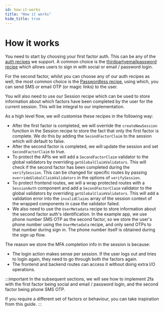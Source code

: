 ```yaml
---
id: how-it-works
title: "How it works"
hide_title: true
---
```


# How it works

You need to start by choosing your first factor auth. This can be any of the [auth recipes](https://supertokens.com/docs/guides) we support. A common choice is the [thirdpartyemailpassword recipe](https://supertokens.com/docs/thirdpartyemailpassword/introduction) which allows users to sign in with social or email / password login.

For the second factor, whilst you can choose any of our auth recipes as well, the most common choice is the [Passwordless recipe](https://supertokens.com/docs/passwordless/introduction), using which, you can send SMS or email OTP (or magic links) to the user.

You will also need to use our Session recipe which can be used to store information about which factors have been completed by the user for the current session. This will be integral to our implementation.

As a high level flow, we will customise these recipes in the following way:
- After the first factor is completed, we will override the `createNewSession` function in the Session recipe to store the fact that only the first factor is complete. We do this by adding the `SecondFactorClaim` to the session which will default to false.
- After the second factor is completed, we will update the session and set `SecondFactorClaim` to true.
- To protect the APIs we will add a `SecondFactorClaim` validator to the global validators by overriding `getGlobalClaimValidators`. This will check if the second factor has been completed during the `verifySession`. This can be changed for specific routes by passing `overrideGlobalClaimValidators` in the options of `verifySession`.
- To protect frontend routes, we will a wrap protected routes with a `SessionAuth` component and add a `SecondFactorClaim` validator to the global validators by overriding `getGlobalClaimValidators`. This will add a validation error into the `invalidClaims` array of the session context of the wrapped components in case the validator failed.
- We also need to use the `UserMetadata` recipe to store information about the second factor auth's identification. In the example app, we use phone number SMS OTP as the second factor, so we store the user's phone number using the `UserMetadata` recipe, and only send OTPs to that number during sign in. The phone number itself is obtained during the sign up flow.

The reason we store the MFA completion info in the session is because:
- The login action makes sense per session. If the user logs out and tries to login again, they need to go through both the factors again.
- The frontend and backend routes can access it without doing extra I/O operations.

:::important
In the subsequent sections, we will see how to implement 2fa with the first factor being social and email / password login, and the second factor being phone SMS OTP.

If you require a different set of factors or behaviour, you can take inspiration from this guide.
:::
